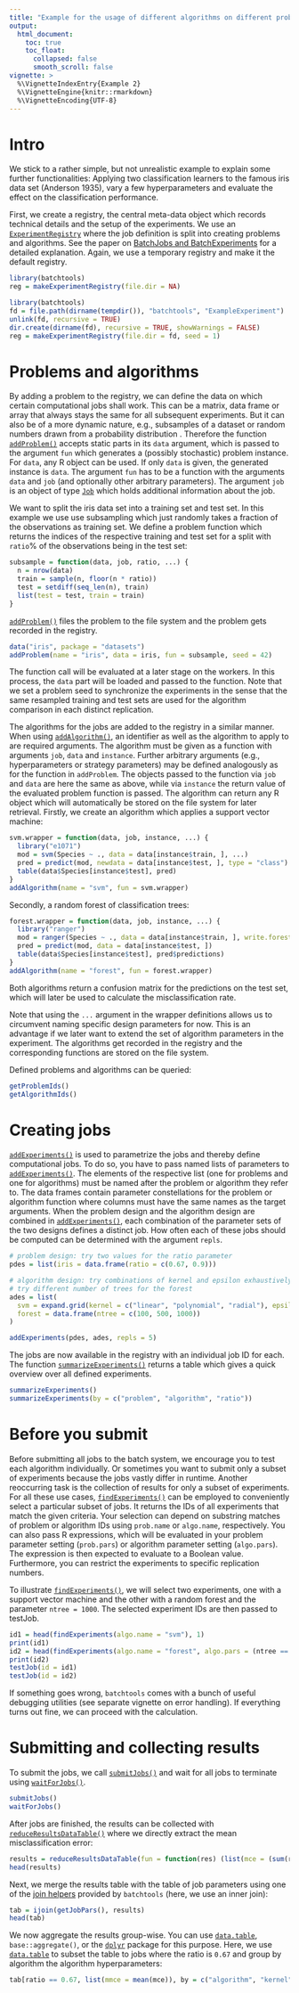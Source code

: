 ```yaml
---
title: "Example for the usage of different algorithms on different problems"
output:
  html_document:
    toc: true
    toc_float:
      collapsed: false
      smooth_scroll: false
vignette: >
  %\VignetteIndexEntry{Example 2}
  %\VignetteEngine{knitr::rmarkdown}
  %\VignetteEncoding{UTF-8}
---
```


# Intro

We stick to a rather simple, but not unrealistic example to explain some further functionalities: Applying two classification learners to the famous iris data set (Anderson 1935), vary a few hyperparameters and evaluate the effect on the classification performance.

First, we create a registry, the central meta-data object which records technical details and the setup of the experiments.
We use an [`ExperimentRegistry`](https://mllg.github.io/batchtools/ExperimentRegistry) where the job definition is split into creating problems and algorithms.
See the paper on [BatchJobs and BatchExperiments](http://www.jstatsoft.org/article/view/v064i11) for a detailed explanation.
Again, we use a temporary registry and make it the default registry.
```r
library(batchtools)
reg = makeExperimentRegistry(file.dir = NA)
```
```r
library(batchtools)
fd = file.path(dirname(tempdir()), "batchtools", "ExampleExperiment")
unlink(fd, recursive = TRUE)
dir.create(dirname(fd), recursive = TRUE, showWarnings = FALSE)
reg = makeExperimentRegistry(file.dir = fd, seed = 1)
```

# Problems and algorithms

By adding a problem to the registry, we can define the data on which certain computational jobs shall work.
This can be a matrix, data frame or array that always stays the same for all subsequent experiments.
But it can also be of a more dynamic nature, e.g., subsamples of a dataset or random numbers drawn from a probability distribution .
Therefore the function [`addProblem()`](https://mllg.github.io/batchtools/ProblemAlgorithm) accepts static parts in its `data` argument, which is passed to the argument `fun` which generates a (possibly stochastic) problem instance.
For `data`, any R object can be used.
If only `data` is given, the generated instance is `data`.
The argument `fun` has to be a function with the arguments `data` and `job` (and optionally other arbitrary parameters).
The argument `job` is an object of type [`Job`](https://mllg.github.io/batchtools/makeJob) which holds additional information about the job.

We want to split the iris data set into a training set and test set.
In this example we use use subsampling which just randomly takes a fraction of the observations as training set.
We define a problem function which returns the indices of the respective training and test set for a split with `ratio`% of the observations being in the test set:
```r
subsample = function(data, job, ratio, ...) {
  n = nrow(data)
  train = sample(n, floor(n * ratio))
  test = setdiff(seq_len(n), train)
  list(test = test, train = train)
}
```
[`addProblem()`](https://mllg.github.io/batchtools/ProblemAlgorithm) files the problem to the file system and the problem gets recorded in the registry.
```r
data("iris", package = "datasets")
addProblem(name = "iris", data = iris, fun = subsample, seed = 42)
```
The function call will be evaluated at a later stage on the workers.
In this process, the `data` part will be loaded and passed to the function.
Note that we set a problem seed to synchronize the experiments in the sense that the same resampled training and test sets are used for the algorithm comparison in each distinct replication.

The algorithms for the jobs are added to the registry in a similar manner.
When using [`addAlgorithm()`](https://mllg.github.io/batchtools/ProblemAlgorithm), an identifier as well as the algorithm to apply to are required arguments.
The algorithm must be given as a function with arguments `job`, `data` and `instance`.
Further arbitrary arguments (e.g., hyperparameters or strategy parameters) may be defined analogously as for the function in `addProblem`.
The objects passed to the function via `job` and `data` are here the same as above, while via `instance` the return value of the evaluated problem function is passed.
The algorithm can return any R object which will automatically be stored on the file system for later retrieval.
Firstly, we create an algorithm which applies a support vector machine:
```r
svm.wrapper = function(data, job, instance, ...) {
  library("e1071")
  mod = svm(Species ~ ., data = data[instance$train, ], ...)
  pred = predict(mod, newdata = data[instance$test, ], type = "class")
  table(data$Species[instance$test], pred)
}
addAlgorithm(name = "svm", fun = svm.wrapper)
```

Secondly, a random forest of classification trees:
```r
forest.wrapper = function(data, job, instance, ...) {
  library("ranger")
  mod = ranger(Species ~ ., data = data[instance$train, ], write.forest = TRUE)
  pred = predict(mod, data = data[instance$test, ])
  table(data$Species[instance$test], pred$predictions)
}
addAlgorithm(name = "forest", fun = forest.wrapper)
```
Both algorithms return a confusion matrix for the predictions on the test set, which will later be used to calculate the misclassification rate.

Note that using the `...` argument in the wrapper definitions allows us to circumvent naming specific design parameters for now.
This is an advantage if we later want to extend the set of algorithm parameters in the experiment.
The algorithms get recorded in the registry and the corresponding functions are stored on the file system.

Defined problems and algorithms can be queried:
```r
getProblemIds()
getAlgorithmIds()
```

# Creating jobs

[`addExperiments()`](https://mllg.github.io/batchtools/addExperiments) is used to parametrize the jobs and thereby define computational jobs.
To do so, you have to pass named lists of parameters to [`addExperiments()`](https://mllg.github.io/batchtools/addExperiments).
The elements of the respective list (one for problems and one for algorithms) must be named after the problem or algorithm they refer to.
The data frames contain parameter constellations for the problem or algorithm function where columns must have the same names as the target arguments.
When the problem design and the algorithm design are combined in [`addExperiments()`](https://mllg.github.io/batchtools/addExperiments), each combination of the parameter sets of the two designs defines a distinct job.
How often each of these jobs should be computed can be determined with the argument `repls`.

```r
# problem design: try two values for the ratio parameter
pdes = list(iris = data.frame(ratio = c(0.67, 0.9)))

# algorithm design: try combinations of kernel and epsilon exhaustively,
# try different number of trees for the forest
ades = list(
  svm = expand.grid(kernel = c("linear", "polynomial", "radial"), epsilon = c(0.01, 0.1)),
  forest = data.frame(ntree = c(100, 500, 1000))
)

addExperiments(pdes, ades, repls = 5)
```
The jobs are now available in the registry with an individual job ID for each.
The function [`summarizeExperiments()`](https://mllg.github.io/batchtools/summarizeExperiments) returns a table which gives a quick overview over all defined experiments.

```r
summarizeExperiments()
summarizeExperiments(by = c("problem", "algorithm", "ratio"))
```

# Before you submit
Before submitting all jobs to the batch system, we encourage you to test each algorithm individually.
Or sometimes you want to submit only a subset of experiments because the jobs vastly differ in runtime.
Another reoccurring task is the collection of results for only a subset of experiments.
For all these use cases, [`findExperiments()`](https://mllg.github.io/batchtools/findJobs) can be employed to conveniently select a particular subset of jobs.
It returns the IDs of all experiments that match the given criteria.
Your selection can depend on substring matches of problem or algorithm IDs using `prob.name` or `algo.name`, respectively.
You can also pass R expressions, which will be evaluated in your problem parameter setting (`prob.pars`) or algorithm parameter setting (`algo.pars`).
The expression is then expected to evaluate to a Boolean value.
Furthermore, you can restrict the experiments to specific replication numbers.

To illustrate [`findExperiments()`](https://mllg.github.io/batchtools/findJobs), we will select two experiments, one with a support vector machine and the other with a random forest and the parameter `ntree = 1000`.
The selected experiment IDs are then passed to testJob.
```r
id1 = head(findExperiments(algo.name = "svm"), 1)
print(id1)
id2 = head(findExperiments(algo.name = "forest", algo.pars = (ntree == 1000)), 1)
print(id2)
testJob(id = id1)
testJob(id = id2)
```

If something goes wrong, `batchtools` comes with a bunch of useful debugging utilities (see separate vignette on error handling).
If everything turns out fine, we can proceed with the calculation.

# Submitting and collecting results

To submit the jobs, we call [`submitJobs()`](https://mllg.github.io/batchtools/submitJobs) and wait for all jobs to terminate using [`waitForJobs()`](https://mllg.github.io/batchtools/waitForJobs).
```r
submitJobs()
waitForJobs()
```
After jobs are finished, the results can be collected with [`reduceResultsDataTable()`](https://mllg.github.io/batchtools/reduceResultsList) where we directly extract the mean misclassification error:
```r
results = reduceResultsDataTable(fun = function(res) (list(mce = (sum(res) - sum(diag(res))) / sum(res))))
head(results)
```

Next, we merge the results table with the table of job parameters using one of the [join helpers](https://mllg.github.io/batchtools/JoinTables) provided by `batchtools` (here, we use an inner join):
```r
tab = ijoin(getJobPars(), results)
head(tab)
```

We now aggregate the results group-wise.
You can use [`data.table`](https://cran.r-project.org/package=data.table), `base::aggregate()`, or the [`dplyr`](https://cran.r-project.org/package=dplyr) package for this purpose.
Here, we use [`data.table`](https://cran.r-project.org/package=data.table) to subset the table to jobs where the ratio is `0.67` and group by algorithm the algorithm hyperparameters:
```r
tab[ratio == 0.67, list(mmce = mean(mce)), by = c("algorithm", "kernel", "epsilon", "ntree")]
```
